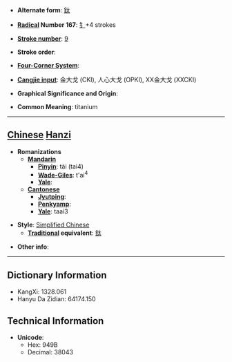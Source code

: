 * '''Alternate form''': [[鈦]]

* '''[[Wiktionary:Chinese radical index| Radical]] Number 167''': [[Wiktionary:Chinese radical index 钅|钅]]+4 strokes

* '''[[Wiktionary:Chinese total strokes index|Stroke number]]''': [[Wiktionary:Chinese total strokes index 9|9]]

* '''Stroke order''': 

* '''[[Wiktionary:Chinese four corner index|Four-Corner System]]''': 

* '''[[Wiktionary:Chinese Cangjie index|Cangjie input]]''': 金大戈 (CKI), 人心大戈 (OPKI), XX金大戈 (XXCKI)

* '''Graphical Significance and Origin''': 

* '''Common Meaning''': titanium

----

== [[Chinese]] [[Hanzi]] ==

* '''Romanizations'''
** '''[[Mandarin]]'''
*** '''[[Pinyin]]''': tài (tai4)
*** '''[[Wade-Giles]]''': t'ai<sup>4</sup>
*** '''[[Yale]]''': 
** '''[[Cantonese]]'''
*** '''[[Jyutping]]''':
*** '''[[Penkyamp]]''': 
*** '''[[Yale]]''': taai3

* '''Style''': [[Simplified Chinese]] 
** '''[[Traditional Chinese|Traditional]] equivalent''': [[鈦]]

* '''Other info''': 

----

== Dictionary Information ==

* KangXi: 1328.061
* Hanyu Da Zidian: 64174.150

== Technical Information ==

* '''Unicode''':
** Hex: 949B
** Decimal: 38043